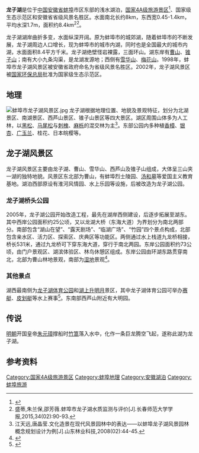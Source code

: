 {{coord|32|55|25.26|N|117|24|13.19|E|display=title|type:waterbody}}
{{主条目消歧义|本文介绍的是一个湖泊，'''龙子湖'''亦可指[[中国|中国]][[安徽省|安徽省]][[蚌埠市|蚌埠市]]所辖的'''[[龙子湖区|龙子湖区]]'''。}}
{{Infobox lake
 |湖泊名稱 =龙子湖
 |湖泊照片 =蚌埠市龙子湖区.jpg
 |湖泊照片標題 = 
 |測深圖 =
 |測深圖標題 =
 |湖泊所在地 = {{flagicon|PRC}} [[安徽省|安徽省]][[蚌埠市|蚌埠市]]
 |湖泊類别 =[[淡水湖|淡水湖]]
 |流入 =
 |流出 =
 |集水區面积 =
 |集水區國家 ={{PRC}}
 |湖泊長度 =8-{zh:千米;zh-hans:千米;zh-hk:千米;zh-tw:公里;}-（南北）
 |湖泊闊度 =1.4-{zh:千米;zh-hans:千米;zh-hk:千米;zh-tw:公里;}-（东西）
 |湖泊面積 =8.4平方-{zh:千米;zh-hans:千米;zh-hk:千米;zh-tw:公里;}-
 |平均深度 =1.4-{zh:米;zh-hans:米;zh-hk:米;zh-tw:公尺;}-
 |最深深度 =
 |水體體積 =
 |湖水停留時間 =
 |湖岸線長度 =
 |海拔高度 =
 |湖中島嶼 =
 |湖邊城鎮 =蚌埠
}}
'''龙子湖'''是位于[[中国|中国]][[安徽省|安徽省]][[蚌埠|蚌埠]]市区东部的浅水湖泊，[[国家4A级旅游景区|国家4A级旅游景区]]<ref>{{cite web  | language =zh  | publisher =蚌埠市旅游局  | title =蚌埠市龙子湖和禾泉农庄两景区顺利晋级4A  | url =http://www.ahlyj.gov.cn/News/Html/08/11/081117090546.html  | author =安徽旅游政务网  | date =2008-11-17  | accessdate =2009-08-22  }}{{dead link|date=2018年5月 |bot=InternetArchiveBot |fix-attempted=yes }}</ref>、国家级生态示范区和安徽省省级风景名胜区。水面南北长约8km，东西宽0.45-1.4km，平均水深1.7m，面积约8.4km<sup>2</sup><ref>盛蒂,朱兰保,邵芳薇.蚌埠市龙子湖水质监测与评价[J].长春师范大学学报,2015,34(02):90-93.</ref>。

龙子湖湖岸曲折多变，水面纵深开阔。原为蚌埠市的城郊湖，随着蚌埠市的不断发展，龙子湖周边人口增长，现为蚌埠市的城市内湖，同时也是全国最大的城市内湖，水面面积8.4平方千米。龙子湖绝壁怪岩裸露，三面环山。湖东岸有[[曹山|曹山]]、[[锥子山|锥子山]]；南有大小九条沟渠，是龙湖发源地；西侧有[[雪华山|雪华山]]、[[梅花山|梅花山]]。1998年，蚌埠市龙子湖风景区被安徽省政府命名为省级风景名胜区。2002年，龙子湖风景区被[[国家环保总局|国家环保总局]]批准为国家级生态示范区。

==地理==
[[File:蚌埠市龙子湖风景区.jpg|thumb]]
龙子湖根据地理位置、地貌及景观特征，划分为北湖景区、南湖景区、西芦山景区、锥子山景区等四大景区。湖区周围山体多为人工林，以[[黑松|黑松]]、[[马尾松|马尾松]]与[[刺槐|刺槐]]、[[麻栎|麻栎]]的混交林为主<ref>江天远,唐晶莹.文化造景在现代风景园林中的表达——以蚌埠龙子湖风景园林概念规划设计为例[J].山东林业科技,2008(02):44-45.</ref>。东部公园内多种植[[香樟|香樟]]、[[银杏|银杏]]、[[广玉兰|广玉兰]]、桂花、日本皖樱等。

==龙子湖风景区==
龙子湖风景区主要由龙子湖、曹山、雪华山、西芦山及锥子山组成，大体呈三山夹一湖的独特地貌。风景区东北部为曹山，有蚌埠烈士陵园、[[汤和墓|汤和墓]]等爱国主义教育基地。湖泊西部原设有淮河风情园、水上乐园等设施，后被改造为龙子湖公园。

===龙子湖桥头公园===
{{main|龙湖桥头公园}}
2005年，龙子湖公园开始改造工程，最先在湖岸西侧建设，后逐步拓展至湖东。其中西岸公园面积约25公顷，又以龙湖大桥（东海大道）为界划分为南北两部分。南部包含“湖山在望”、“露天剧场”、“临湖广场”、“竹园”四个景点构成，北部包含亲水区、活力区、探索区、庆典区等功能区。两侧通过水上栈道九龙桥相接，桥长531米，通过九龙桥可下穿东海大道，穿行于南北两园。东岸公园面积约73公顷，由门户景观区、湖滨体验区、林鸟休憩区组成。东岸公园由环湖东路贯穿南北，北部为曹山林地景观，南部为[[湿地|湿地]]景观<ref>{{cite web |title=蚌埠市绿化十一宗“最” 南山儿童公园和龙子湖公园上榜 |url=http://365jia.cn/news/2015-03-09/9247A0FAFB5BEE68.html |website=万家 |accessdate=2018-07-24 |archive-date=2019-11-29 |archive-url=https://web.archive.org/web/20191129021928/http://365jia.cn/news/2015-03-09/9247A0FAFB5BEE68.html |dead-url=no }}</ref>。

===其他景点===
湖西最南侧为[[龙子湖体育公园|龙子湖体育公园]]和[[湖上升明月|湖上升明月]]景区，其中龙子湖体育公园可举办[[赛艇|赛艇]]、[[皮划艇|皮划艇]]等水上赛事<ref>{{cite web |author1=苗成韬 |title=记者带你看体育场馆—— 龙子湖体育公园 |url=http://www.bbnews.cn/zt/ahsdssjydh/scnw/575368.shtml |publisher=蚌埠新闻网 |accessdate=2018-07-24 |date=2018-06-13 |archive-url=https://web.archive.org/web/20180724093340/http://www.bbnews.cn/zt/ahsdssjydh/scnw/575368.shtml |archive-date=2018-07-24 |dead-url=yes }}</ref>。东南部西芦山附近有大明园。

==传说==
[[明朝|明朝]]开国皇帝[[朱元璋|朱元璋]]撑船时[[竹篙|竹篙]]落入水中，化作一条巨龙腾空飞起，遂称此湖为龙子湖。
{{wide image|蚌埠市龙子湖区远眺.jpg|1000px|从龙子湖南侧湿地处远眺城市}}

==参考资料==
{{reflist}}

[[Category:国家4A级旅游景区|Category:国家4A级旅游景区]]
[[Category:蚌埠地理|Category:蚌埠地理]]
[[Category:安徽湖泊|Category:安徽湖泊]]
[[Category:蚌埠旅游|Category:蚌埠旅游]]